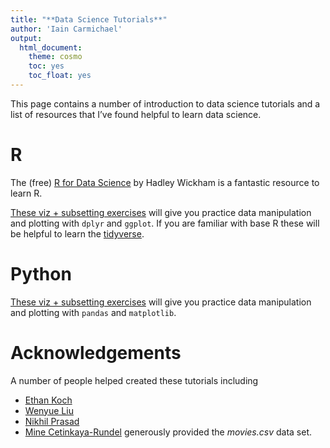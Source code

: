 ```yaml
---
title: "**Data Science Tutorials**"
author: 'Iain Carmichael'
output:
  html_document:
    theme: cosmo
    toc: yes
    toc_float: yes
---
```



This page contains a number of introduction to data science tutorials and a list of resources that I've found helpful to learn data science.


# **R**


The (free) [R for Data Science](http://r4ds.had.co.nz/) by Hadley Wickham is a fantastic resource to learn R.



[These viz + subsetting exercises](R/movies_ggplot_dplyr.html) will give you practice data manipulation and plotting with `dplyr` and `ggplot`. If you are familiar with base R these will be helpful to learn the [tidyverse](http://tidyverse.org/). 

# **Python**

[These viz + subsetting exercises](Python/movies_viz_subsetting.html) will give you practice data manipulation and plotting with `pandas` and `matplotlib`.



# **Acknowledgements**

A number of people helped created these tutorials including

- [Ethan Koch](https://www.linkedin.com/in/ethan-koch-25668b113/)
- [Wenyue Liu](https://www.linkedin.com/in/bismarckliu/)
- [Nikhil Prasad](https://www.linkedin.com/in/globmont/)
- [Mine Cetinkaya-Rundel](http://www2.stat.duke.edu/~mc301/) generously provided the *movies.csv* data set.

